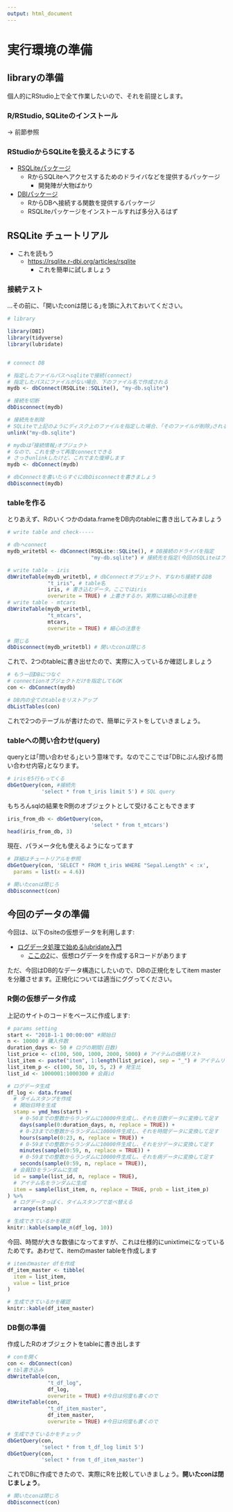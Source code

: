 ```yaml
---
output: html_document
---
```



# 実行環境の準備


## libraryの準備

個人的にRStudio上で全て作業したいので、それを前提とします。

### R/RStudio, SQLiteのインストール

-> 前節参照

### RStudioからSQLiteを扱えるようにする

- [RSQLiteパッケージ](https://rsqlite.r-dbi.org/index.html)
    - RからSQLiteへアクセスするためのドライバなどを提供するパッケージ
        - 開発陣が大物ばかり
- [DBIパッケージ](https://dbi.r-dbi.org/)
    - RからDBへ接続する関数を提供するパッケージ
    - RSQLiteパッケージをインストールすれば多分入るはず


## RSQLite チュートリアル

- これを読もう
    - <https://rsqlite.r-dbi.org/articles/rsqlite>
      - これを簡単に試しましょう

### 接続テスト

...その前に、｢開いたconは閉じる｣を頭に入れておいてください。

```r

# library

library(DBI)
library(tidyverse)
library(lubridate)


# connect DB 

# 指定したファイルパスへsqliteで接続(connect)
# 指定したパスにファイルがない場合、下のファイル名で作成される
mydb <- dbConnect(RSQLite::SQLite(), "my-db.sqlite")

# 接続を切断
dbDisconnect(mydb)

# 接続先を削除
# SQLiteで上記のようにディスク上のファイルを指定した場合、｢そのファイルが削除｣される
unlink("my-db.sqlite")

# mydbは｢接続情報｣オブジェクト
# なので、これを使って再度connectできる
# さっきunlinkしたけど、これでまた復帰します
mydb <- dbConnect(mydb)

# dbConnectを書いたらすぐにdbDisconnectを書きましょう
dbDisconnect(mydb)
```

### tableを作る

とりあえず、Rのいくつかのdata.frameをDB内のtableに書き出してみましょう

```r
# write table and check-----

# dbへconnect
mydb_writetbl <- dbConnect(RSQLite::SQLite(), # DB接続のドライバを指定
                           "my-db.sqlite") # 接続先を指定(今回のSQLiteはファイルパス)

# write table - iris
dbWriteTable(mydb_writetbl, # dbConnectオブジェクト、すなわち接続するDB
             "t_iris", # table名
             iris, # 書き込むデータ。ここではiris
             overwrite = TRUE) # 上書きするか。実際には細心の注意を
# write table - mtcars
dbWriteTable(mydb_writetbl,
             "t_mtcars",
             mtcars,
             overwrite = TRUE) # 細心の注意を

# 閉じる
dbDisconnect(mydb_writetbl) # 開いたconは閉じろ
```

これで、2つのtableに書き出せたので、実際に入っているか確認しましょう

```r
# もう一回DBにつなぐ
# connectionオブジェクトだけを指定してもOK
con <- dbConnect(mydb)

# DB内の全てのtableをリストアップ
dbListTables(con)
```
これで2つのテーブルが書けたので、簡単にテストをしていきましょう。

### tableへの問い合わせ(query)

queryとは｢問い合わせる｣という意味です。なのでここでは｢DBにぶん投げる問い合わせ内容｣となります。

```r
# irisを5行もってくる
dbGetQuery(con, #接続先
           'select * from t_iris limit 5') # SQL query
```

もちろんsqlの結果をR側のオブジェクトとして受けることもできます

```r
iris_from_db <- dbGetQuery(con,
                           'select * from t_mtcars')
head(iris_from_db, 3)
```

現在、パラメータ化も使えるようになってます

```r
# 詳細はチュートリアルを参照
dbGetQuery(con, 'SELECT * FROM t_iris WHERE "Sepal.Length" < :x', 
  params = list(x = 4.6))
```


```r
# 開いたconは閉じろ
dbDisconnect(con)
```

## 今回のデータの準備

今回は、以下のsiteの仮想データを利用します:

- [ログデータ処理で始めるlubridate入門](https://kazutan.github.io/SappoRoR8/index.html)
    - [ここの2](https://kazutan.github.io/SappoRoR8/02-makelog_duration.html)に、仮想ログデータを作成するRコードがあります

ただ、今回はDB的なデータ構造にしたいので、DBの正規化をしてitem masterを分離させます。正規化については適当にググってください。

### R側の仮想データ作成

上記のサイトのコードをベースに作成します:

```r
# params setting
start <- "2018-1-1 00:00:00" #開始日
n <- 10000 # 購入件数
duration_days <- 50 # ログの期間(日数)
list_price <- c(100, 500, 1000, 2000, 5000) # アイテムの価格リスト
list_item <- paste("item", 1:length(list_price), sep = "_") # アイテムリスト
list_item_p <- c(100, 50, 10, 5, 2) # 発生比
list_id <- 1000001:1000300 # 会員id

# ログデータ生成
df_log <- data.frame(
  # タイムスタンプを作成
  # 開始日時を生成
  stamp = ymd_hms(start) +
    # 0-50までの整数からランダムに10000件生成し、それを日数データに変換して足す
    days(sample(0:duration_days, n, replace = TRUE)) +
    # 0-23までの整数からランダムに10000件生成し、それを時間データに変換して足す
    hours(sample(0:23, n, replace = TRUE)) +
    # 0-59までの整数からランダムに10000件生成し、それを分データに変換して足す
    minutes(sample(0:59, n, replace = TRUE)) +
    # 0-59までの整数からランダムに10000件生成し、それを病データに変換して足す
    seconds(sample(0:59, n, replace = TRUE)),
  # 会員IDをランダムに生成
  id = sample(list_id, n, replace = TRUE),
  # アイテム名をランダムに生成
  item = sample(list_item, n, replace = TRUE, prob = list_item_p)
) %>%
  # ログデータっぽく、タイムスタンプで並べ替える
  arrange(stamp)

# 生成できているかを確認
knitr::kable(sample_n(df_log, 10))
```

今回、時間が大きな数値になってますが、これは仕様的にunixtimeになっているためです。あわせて、itemのmaster tableを作成します

```r
# itemのmaster dfを作成
df_item_master <- tibble(
  item = list_item,
  value = list_price
)

# 生成できているかを確認
knitr::kable(df_item_master)
```


### DB側の準備

作成したRのオブジェクトをtableに書き出します

```r
# conを開く
con <- dbConnect(con)
# tbl書き込み
dbWriteTable(con,
             "t_df_log",
             df_log,
             overwrite = TRUE) #今日は何度も書くので
dbWriteTable(con,
             "t_df_item_master",
             df_item_master,
             overwrite = TRUE) #今日は何度も書くので

# 生成できているかをチェック
dbGetQuery(con,
           'select * from t_df_log limit 5')
dbGetQuery(con,
           'select * from t_df_item_master')
```

これでDBに作成できたので、実際にRを比較していきましょう。**開いたconは閉じましょう**。

```r
# 開いたconは閉じろ
dbDisconnect(con)
```

